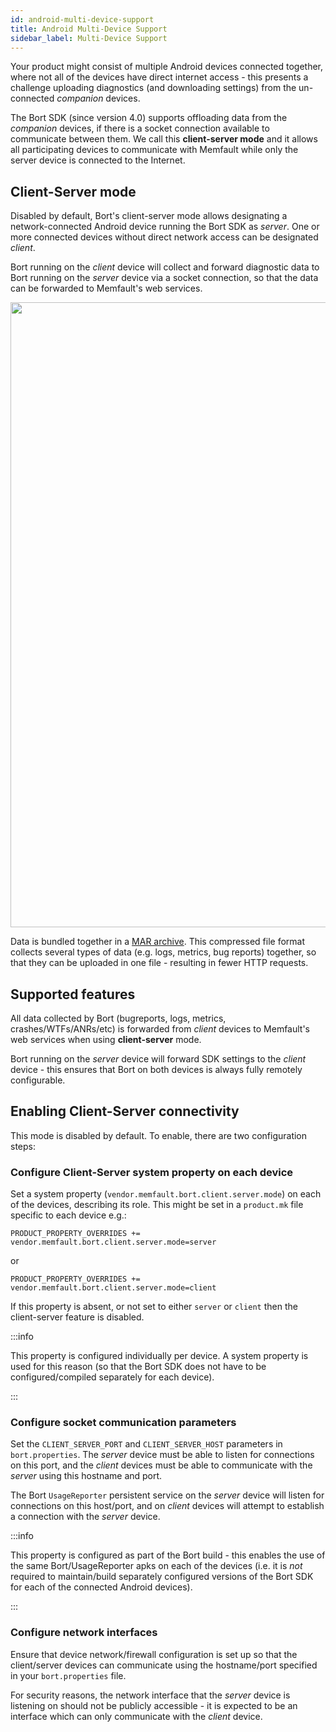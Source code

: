 ```yaml
---
id: android-multi-device-support
title: Android Multi-Device Support
sidebar_label: Multi-Device Support
---
```


Your product might consist of multiple Android devices connected together, where
not all of the devices have direct internet access - this presents a challenge
uploading diagnostics (and downloading settings) from the un-connected
_companion_ devices.

The Bort SDK (since version 4.0) supports offloading data from the _companion_
devices, if there is a socket connection available to communicate between them.
We call this **client-server mode** and it allows all participating devices to
communicate with Memfault while only the server device is connected to the
Internet.

## Client-Server mode

Disabled by default, Bort's client-server mode allows designating a
network-connected Android device running the Bort SDK as _server_. One or more
connected devices without direct network access can be designated _client_.

Bort running on the _client_ device will collect and forward diagnostic data to
Bort running on the _server_ device via a socket connection, so that the data
can be forwarded to Memfault's web services.

<p align="center">
  <img width="1000" src="/img/docs/android/android-client-server.png" />
</p>

Data is bundled together in a
[MAR archive](/docs/android/uploading-android-diagnostics#uploading-a-mar-file).
This compressed file format collects several types of data (e.g. logs, metrics,
bug reports) together, so that they can be uploaded in one file - resulting in
fewer HTTP requests.

## Supported features

All data collected by Bort (bugreports, logs, metrics, crashes/WTFs/ANRs/etc) is
forwarded from _client_ devices to Memfault's web services when using
**client-server** mode.

Bort running on the _server_ device will forward SDK settings to the _client_
device - this ensures that Bort on both devices is always fully remotely
configurable.

## Enabling Client-Server connectivity

This mode is disabled by default. To enable, there are two configuration steps:

### Configure Client-Server system property on each device

Set a system property (`vendor.memfault.bort.client.server.mode`) on each of the
devices, describing its role. This might be set in a `product.mk` file specific
to each device e.g.:

```
PRODUCT_PROPERTY_OVERRIDES += vendor.memfault.bort.client.server.mode=server
```

or

```
PRODUCT_PROPERTY_OVERRIDES += vendor.memfault.bort.client.server.mode=client
```

If this property is absent, or not set to either `server` or `client` then the
client-server feature is disabled.

:::info

This property is configured individually per device. A system property is used
for this reason (so that the Bort SDK does not have to be configured/compiled
separately for each device).

:::

### Configure socket communication parameters

Set the `CLIENT_SERVER_PORT` and `CLIENT_SERVER_HOST` parameters in
`bort.properties`. The _server_ device must be able to listen for connections on
this port, and the _client_ devices must be able to communicate with the
_server_ using this hostname and port.

The Bort `UsageReporter` persistent service on the _server_ device will listen
for connections on this host/port, and on _client_ devices will attempt to
establish a connection with the _server_ device.

:::info

This property is configured as part of the Bort build - this enables the use of
the same Bort/UsageReporter apks on each of the devices (i.e. it is _not_
required to maintain/build separately configured versions of the Bort SDK for
each of the connected Android devices).

:::

### Configure network interfaces

Ensure that device network/firewall configuration is set up so that the
client/server devices can communicate using the hostname/port specified in your
`bort.properties` file.

For security reasons, the network interface that the _server_ device is
listening on should not be publicly accessible - it is expected to be an
interface which can only communicate with the _client_ device.
